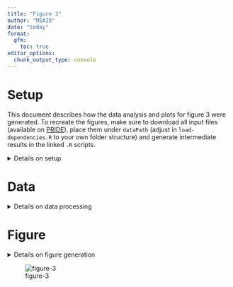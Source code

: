 ```yaml
---
title: "Figure 3"
author: "MSAID"
date: "today"
format:
  gfm:
    toc: true
editor_options: 
  chunk_output_type: console
---
```


# Setup

This document describes how the data analysis and plots for figure 3 were generated. To recreate the figures, make sure to download all input files (available on [PRIDE](https://www.ebi.ac.uk/pride/archive?keyword=PXD053241)), place them under `dataPath` (adjust in `load-dependencies.R` to your own folder structure) and generate intermediate results in the linked `.R` scripts.

<details>
<summary>Details on setup</summary>

```r
suppressMessages(source(here::here("scripts/load-dependencies.R")))
msaid_quantified <- c("TRUE" = msaid_darkgray, "FALSE" = msaid_orange)
msaid_eFDR <- c("TRUE" = msaid_darkgray, "FALSE" = msaid_red)

path <- file.path(here::here(), "figure-3")
figurePath <- file.path(dataPath, "data/figure-3")
```

</details>

# Data

<details>
<summary>Details on data processing</summary>

## Entrapment IDs

R code to generate input file `20241127_figure3a_bardata_pcmsConditionApexQuan_localPcmEfdr1_pepFasta.fst`[figure-3C-fragment-counting-prep.R](figure-3C-fragment-counting-prep.R) and [figure-3A-entrapment-barplot.R](figure-3A-entrapment-barplot.R)

```r
dtFdr <- read_fst(file.path(figurePath, "20241127_figure3a_bardata_pcmsConditionApexQuan_localPcmEfdr1_pepFasta.fst"),
                  as.data.table = T)
setnames(dtFdr, c("SOFTWARE", "CONDITION_MIN2_QUAN_FDR", "Survive 1%", "# of precursors in dataset"),
         c("software", "condMin2", "fdrType", "N"))
dtFdr[, fdrType := factor(fdrType, c("FDR", "eFDR"), c("FDR", "FDR + eFDR"))]
softwareLevels <- c("CHIMERYS", "DIA-NN", "SPECTRONAUT", "SPECTRONAUT_FILTERED")
softwareLabels <- c("CHIMERYS", "DIA-NN", "Spectronaut", "Spectronaut\n(curated)")
dtFdr[, software := factor(software, softwareLevels, softwareLabels)]
dtFdr[, isMin2 := factor(condMin2==2, c(T, F))]
dtFdr <- dtFdr[software %in% softwareLabels[1:3]]

dtFdr[, sum(N), keyby = .(software, fdrType, isMin2)]

p_eFdr <- ggplot(dtFdr, aes(x=fdrType, y=N, fill=isMin2)) +
  geom_bar(stat = "identity", position = position_stack(reverse = T)) +
  facet_grid(cols = vars(software)) +
  scale_y_continuous(labels = label_number(scale_cut = cut_short_scale())) +
  scale_fill_manual("Quantified in ≥2 replicates", values = msaid_quantified) +
  theme(legend.position = "top") +
  xlab("Filtered to ≤1%") + ylab("Dataset global\nprecursors")

round(dtFdr[software == 'CHIMERYS' & fdrType == 'FDR' & 
              condMin2 == 2, sum(N)] /
        dtFdr[software == 'CHIMERYS' & fdrType == 'FDR', sum(N)] * 100, 0)
round(dtFdr[software == 'CHIMERYS' & fdrType == 'FDR + eFDR' & 
              condMin2 == 2, sum(N)] /
        dtFdr[software == 'CHIMERYS' & fdrType == 'FDR + eFDR', sum(N)] * 100, 0)

round(dtFdr[software == 'Spectronaut' & fdrType == 'FDR' & 
              condMin2 == 2, sum(N)] /
        dtFdr[software == 'Spectronaut' & fdrType == 'FDR', sum(N)] * 100, 0)
round(dtFdr[software == 'Spectronaut' & fdrType == 'FDR + eFDR' & 
              condMin2 == 2, sum(N)] /
        dtFdr[software == 'Spectronaut' & fdrType == 'FDR + eFDR', sum(N)] * 100, 0)

round(dtFdr[software == 'DIA-NN' & fdrType == 'FDR' & 
              condMin2 == 2, sum(N)] /
        dtFdr[software == 'DIA-NN' & fdrType == 'FDR', sum(N)] * 100, 0)
round(dtFdr[software == 'DIA-NN' & fdrType == 'FDR + eFDR' & 
              condMin2 == 2, sum(N)] /
        dtFdr[software == 'DIA-NN' & fdrType == 'FDR + eFDR', sum(N)] * 100, 0)
```

## Precursor quan distribution

[R code to generate input file `20241127_figure3a_combined_pcms_localPcmGrouper_apexQuan_pepEntr1.fst`](figure-3B-entrapment-histograms.R)

```r
filePath <- file.path(figurePath, "20241127_figure3a_combined_pcms_localPcmGrouper_apexQuan_pepEntr1.fst")
colNames <- c("SOFTWARE", "SAMPLE", "ID", "QUAN", "Q_VALUE",
              "ENTRAPMENT_Q_VALUE", "ENTRAPMENT_Q_VALUE_1")
dtQuanPrec <- read_fst(filePath, as.data.table = T, columns = colNames)
softwareLevels <- c("CHIMERYS", "DIA-NN", "SPECTRONAUT", "SPECTRONAUT_FILTERED")
softwareLabels <- c("CHIMERYS", "DIA-NN", "Spectronaut", "Spectronaut\n(curated)")
dtQuanPrec[, SOFTWARE := factor(SOFTWARE, softwareLevels, softwareLabels)]
dtQuanPrec[SOFTWARE != "CHIMERYS", ENTRAPMENT_Q_VALUE := ENTRAPMENT_Q_VALUE_1]
dtQuanPrec[, isEfdr001 := factor(ENTRAPMENT_Q_VALUE <= 0.01, c(T, F))]
dtQuanPrec <- dtQuanPrec[Q_VALUE<=0.01 & SOFTWARE %in% softwareLabels[1:3]]

p_quanPrec <- ggplot(dtQuanPrec, aes(x=log10(QUAN), fill=isEfdr001)) +
  geom_histogram(binwidth = 0.25) +
  facet_grid(cols = vars(SOFTWARE)) +
  scale_x_continuous(breaks = breaks_extended(7)) +
  scale_y_continuous(labels = label_number(scale_cut = cut_short_scale())) +
  scale_fill_manual("eFDR ≤1%", values = msaid_eFDR) +
  theme(legend.position = "top") +
  xlab("Log10 intensity") + ylab("Run-specific\nprecursors")
```

## Fragments count

R code to generate input file `20241127_figure3c_quanFrags_noNorm_pepFasta_localPcmFdr_pepFasta_apexQuan.fst`[figure-3C-fragment-counting-prep.R](figure-3C-fragment-counting-prep.R) and [figure-3C-fragment-counting.R](figure-3C-fragment-counting.R)

```r
filePathQuan <- file.path(figurePath, "20241127_figure3c_quanFrags_noNorm_pepFasta_localPcmFdr_pepFasta_apexQuan.fst")
dtFragQuan <- read_fst(filePathQuan, as.data.table = T)
softwareLevels <- c("CHIMERYS", "DIA-NN", "SPECTRONAUT")
softwareLabels <- c("CHIMERYS", "DIA-NN", "Spectronaut")
dtFragQuan[, SOFTWARE := factor(SOFTWARE, softwareLevels, softwareLabels)]
setnames(dtFragQuan, "QUAN_FRAGS", "FRAGS")

dtFragQuan[, isEfdr := factor(ENTRAPMENT_Q_VALUE<=0.01, c(T, F))]
cutBreaks <- c(-1, 0, 2, 3, 6, 12, 40, Inf)
dtFragQuan[, FRAGS_LABEL := factor(cut(FRAGS, cutBreaks), cut(cutBreaks[-1], cutBreaks),
                                   c("0", "1-2", "3", "4-6", "7-12", "12-40", ">40"))]
dtFragCountCut <- dtFragQuan[, .N, keyby=.(SOFTWARE, isEfdr, FRAGS_LABEL)]
maxN <- dtFragCountCut[, sum(N), by=.(SOFTWARE, FRAGS_LABEL)][, max(V1)]

dtFragCount <- dtFragQuan[, .N, keyby=.(SOFTWARE, isEfdr, FRAGS)]
#cross-join to force 0 bars within SOFTWARE
dtCj <- dtFragCount[, CJ(isEfdr, FRAGS, unique = T), by=SOFTWARE]
dtFragCount <- dtFragCount[dtCj, on=c("SOFTWARE", "isEfdr", "FRAGS")]
dtFragCount[is.na(N), N := 0]
#format labeling
isEfdrLabelLevels <- c("eFDR ≤1%", "eFDR >1%")
dtFragCount[, isEfdrLabel := factor(ifelse(isEfdr==T, isEfdrLabelLevels[1], isEfdrLabelLevels[2]), isEfdrLabelLevels)]
dtFragCountLabel <- dtFragCount[, .(label = paste("n =", format(sum(N), big.mark=",", trim=T))),
                                keyby=.(SOFTWARE, isEfdr, isEfdrLabel)]
dtFragCount[, totalCount := sum(N), by=.(SOFTWARE, isEfdr, isEfdrLabel)]
dtFragCount[, facetLabel := paste0(SOFTWARE, " (n = ", format(totalCount, big.mark=","), ")")]
facetLabelLevels <- dtFragCount[, unique(facetLabel), keyby=.(isEfdr, SOFTWARE)][, V1]
dtFragCount[, facetLabel := factor(facetLabel, facetLabelLevels)]

p_fragQuan <- ggplot(dtFragCount, aes(x=FRAGS, y=N, fill=isEfdr)) +
  geom_bar(stat = "identity") +
  facet_wrap(~ facetLabel, scales = "free") +
  scale_fill_manual("eFDR ≤1%", values = msaid_eFDR) +
  scale_y_continuous(labels = label_number(scale_cut = cut_short_scale())) +
  scale_x_continuous(breaks = pretty_breaks(n = 6)) +
  xlab("Quantified fragments") + ylab("Run-specific precursors") +
  theme(legend.position = "top", strip.text = element_text(size=4))
```

## XICs

[R code to generate input files `20241118_figure3d_example_goodXic_apexQuan_pepEntr.fst` and `20241118_figure3d_example_emptyXic_apexQuan_pepEntr.fst`](figure-3D-xics.R)

```r
xicGood <- read_fst(file.path(figurePath, "20241127_figure3d_example_goodXic_apexQuan_pepEntr.fst"),
                    as.data.table = T)
IonLabelGoodLevels <- xicGood[, unique(IonLabel)]
IonLabelGoodLevelsLabel <- gsub("^\\[\\[(.*)\\].*\\]$", "\\1", IonLabelGoodLevels)
xicGood[, IonLabel := factor(IonLabel, IonLabelGoodLevels, IonLabelGoodLevelsLabel)]
rtGood <- xicGood[, c(unique(EG.StartRT), unique(EG.EndRT))]
labelGood <-
  paste0("EG.Qvalue ", format(unique(xicGood$Q_VALUE), digits = 3), "        ",
         "EG.PEP ", format(3.972671e-05, digits = 3), "        ",
         "EG.Cscore ", format(unique(xicGood$SVMSCORE), digits = 4))

p_xic_good <- ggplot(xicGood, aes(x=RT, y=Intensity, color=IonLabel)) +
  geom_line() +
  geom_point(size = 0.25) +
  annotate("line", x = rtGood[1], y = c(0, max(xicGood$Intensity)),
           linetype = "dashed", color = msaid_darkgray) +
  annotate("line", x = rtGood[2], y = c(0, max(xicGood$Intensity)),
           linetype = "dashed", color = msaid_darkgray) +
  scale_y_continuous(labels = label_number(scale_cut = cut_short_scale()),
                     limits = c(0, max(xicGood$Intensity)*1.25)) +
  scale_color_manual(NULL, values = msaid_col) +
  xlab(NULL) + ylab("Intensity") +
  annotate("text", x=mean(xicGood$RT), y=max(xicGood$Intensity)*1.25*0.9, hjust=0.475,
           label = labelGood, family="Montserrat Light", color=msaid_darkgray, size=6/.pt) +
  guides("color" = guide_legend(nrow = 1)) +
  theme(legend.position = "top", plot.background = element_rect("transparent", NA))


xicEmpty <- read_fst(file.path(figurePath, "20241127_figure3d_example_emptyXic_apexQuan_pepEntr.fst"),
                     as.data.table = T)
IonLabelEmptyLevels <- xicEmpty[, unique(IonLabel)]
IonLabelEmptyLevelsLabel <- gsub("^\\[\\[(.*)\\].*\\]$", "\\1", IonLabelEmptyLevels)
xicEmpty[, IonLabel := factor(IonLabel, IonLabelEmptyLevels, IonLabelEmptyLevelsLabel)]
rtEmpty <- xicEmpty[, c(unique(EG.StartRT), unique(EG.EndRT))]
labelEmpty <-
  paste0("EG.Qvalue ", format(unique(xicEmpty$Q_VALUE), digits = 3), "        ",
         "EG.PEP ", format(9.172532e-05, digits = 3), "        ",
         "EG.Cscore ", format(unique(xicEmpty$SVMSCORE), digits = 4))

p_xic_empty <- ggplot(xicEmpty, aes(x=RT, y=Intensity, color=IonLabel)) +
  geom_line() +
  geom_point(size = 0.25) +
  annotate("line", x = rtEmpty[1], y = c(0, 1), linetype = "dashed", color = msaid_darkgray) +
  annotate("line", x = rtEmpty[2], y = c(0, 1), linetype = "dashed", color = msaid_darkgray) +
  scale_y_continuous(labels = label_number(scale_cut = cut_short_scale()),
                     limits = c(0, max(xicEmpty$Intensity)*1.25)) +
  scale_color_manual(NULL, values = msaid_col) +
  xlab("Retention time [min]") + ylab("Intensity") +
  annotate("text", x=mean(xicEmpty$RT), y=max(xicEmpty$Intensity)*1.25*0.9, hjust=0.475,
           label = labelEmpty, family="Montserrat Light", color=msaid_darkgray, size=6/.pt) +
  guides("color" = guide_legend(nrow = 1)) +
  theme(legend.position = "top", plot.background = element_rect("transparent", NA))
```

</details>

# Figure

<details>
<summary>Details on figure generation</summary>

```r
layout_annotation <- list(c("A", "B", "C", "D", ""))
layout_design <- "AAABBB\nCCCDDD\nCCCEEE\nCCCFFF"

p_DIA <- p_eFdr + p_quanPrec + p_fragQuan + p_xic_good + plot_spacer() + p_xic_empty +
  plot_layout(heights = c(1, 1, -0.6, 1), design = layout_design) +
  plot_annotation(tag_levels = layout_annotation)

suppressWarnings(ggsave2(file.path(path, "figure-3.pdf"), plot = p_DIA,
                         width = 180, height = 100, units = "mm", device = cairo_pdf))
suppressWarnings(ggsave2(file.path(path, "figure-3.png"), plot = p_DIA,
                         width = 180, height = 100, units = "mm"))
```

</details>

![figure-3](figure-3.png)
